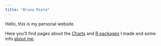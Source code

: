 ```yaml
---
title: "Bruno Mioto"
---
```


Hello, this is my personal website.

Here you'll find pages about the [Charts](charts.qmd) and [R packages](r-packages.qmd) I made and some info [about me](about-en.qmd).
